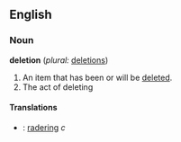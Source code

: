 ==English==

===Noun===
'''deletion'''  (''plural:'' [[deletions]])
#An item that has been or will be [[deleted]].
#The act of deleting

====Translations====
*{{sv}}: [[radering]] ''c''